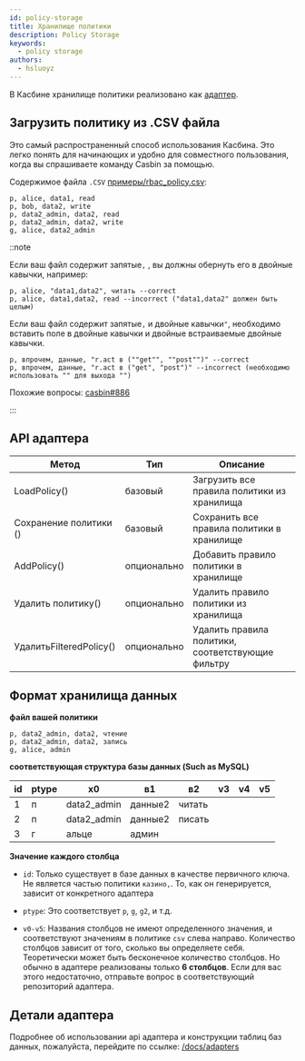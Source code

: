 ```yaml
---
id: policy-storage
title: Хранилище политики
description: Policy Storage
keywords:
  - policy storage
authors:
  - hsluoyz
---
```


В Касбине хранилище политики реализовано как [адаптер](/docs/adapters).

## Загрузить политику из .CSV файла

Это самый распространенный способ использования Касбина. Это легко понять для начинающих и удобно для совместного пользования, когда вы спрашиваете команду Casbin за помощью.

Содержимое файла `.CSV` [примеры/rbac_policy.csv](https://github.com/casbin/casbin/blob/master/examples/rbac_policy.csv):

```
p, alice, data1, read
p, bob, data2, write
p, data2_admin, data2, read
p, data2_admin, data2, write
g, alice, data2_admin
```

::note

Если ваш файл содержит запятые`,` , вы должны обернуть его в двойные кавычки, например:

```
p, alice, "data1,data2", читать --correct
p, alice, data1,data2, read --incorrect ("data1,data2" должен быть целым)
```

Если ваш файл содержит запятые`,` и двойные кавычки`"`, необходимо вставить поле в двойные кавычки и двойные встраиваемые двойные кавычки.

```
p, впрочем, данные, "r.act в (""get"", ""post"")" --correct
p, впрочем, данные, "r.act в ("get", "post")" --incorrect (необходимо использовать "" для выхода "")
```

Похожие вопросы: [casbin#886](https://github.com/casbin/casbin/issues/886)

:::

## API адаптера

| Метод                   | Тип         | Описание                                          |
| ----------------------- | ----------- | ------------------------------------------------- |
| LoadPolicy()            | базовый     | Загрузить все правила политики из хранилища       |
| Сохранение политики ()  | базовый     | Сохранить все правила политики в хранилище        |
| AddPolicy()             | опционально | Добавить правило политики в хранилище             |
| Удалить политику()      | опционально | Удалить правило политики из хранилища             |
| УдалитьFilteredPolicy() | опционально | Удалить правила политики, соответствующие фильтру |

## Формат хранилища данных

**файл вашей политики**

```
p, data2_admin, data2, чтение
p, data2_admin, data2, запись
g, alice, admin
```

**соответствующая структура базы данных (Such as MySQL)**

| id | ptype | х0          | в1      | в2     | v3 | v4 | v5 |
| -- | ----- | ----------- | ------- | ------ | -- | -- | -- |
| 1  | п     | data2_admin | данные2 | читать |    |    |    |
| 2  | п     | data2_admin | данные2 | писать |    |    |    |
| 3  | г     | альце       | админ   |        |    |    |    |

**Значение каждого столбца**

- `id`: Только существует в базе данных в качестве первичного ключа. Не является частью политики `казино,`. То, как он генерируется, зависит от конкретного адаптера

- `ptype`: Это соответствует `p`, `g`, `g2`, и т.д.
- `v0-v5`: Названия столбцов не имеют определенного значения, и соответствуют значениям в политике `csv` слева направо. Количество столбцов зависит от того, сколько вы определяете себя. Теоретически может быть бесконечное количество столбцов. Но обычно в адаптере реализованы только **6 столбцов**. Если для вас этого недостаточно, отправьте вопрос в соответствующий репозиторий адаптера.

## Детали адаптера

Подробнее об использовании api адаптера и конструкции таблиц баз данных, пожалуйста, перейдите по ссылке:  [/docs/adapters](/docs/adapters)
